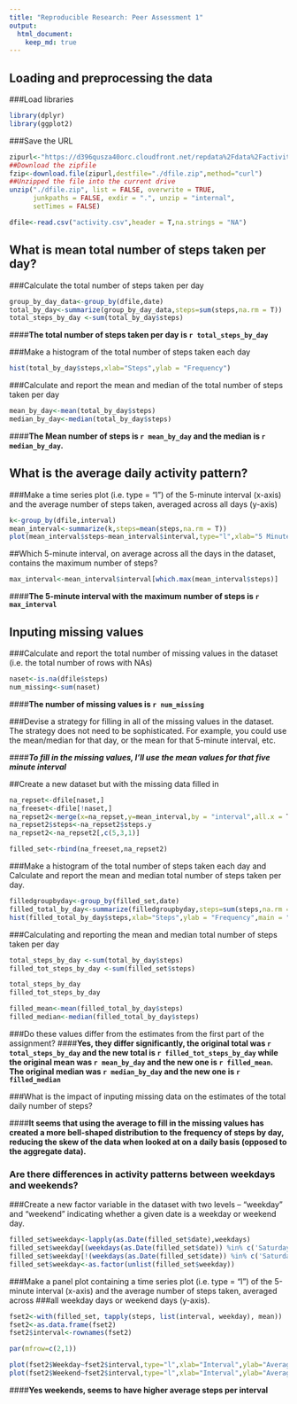 ```yaml
---
title: "Reproducible Research: Peer Assessment 1"
output: 
  html_document:
    keep_md: true
---
```



## Loading and preprocessing the data
###Load libraries
```r
library(dplyr)  
library(ggplot2)  
```  

###Save the URL  
```r
zipurl<-"https://d396qusza40orc.cloudfront.net/repdata%2Fdata%2Factivity.zip"
##Download the zipfile  
fzip<-download.file(zipurl,destfile="./dfile.zip",method="curl")
##Unzipped the file into the current drive  
unzip("./dfile.zip", list = FALSE, overwrite = TRUE,
      junkpaths = FALSE, exdir = ".", unzip = "internal",
      setTimes = FALSE)

dfile<-read.csv("activity.csv",header = T,na.strings = "NA")
```

## What is mean total number of steps taken per day?
###Calculate the total number of steps taken per day  
```r
group_by_day_data<-group_by(dfile,date)
total_by_day<-summarize(group_by_day_data,steps=sum(steps,na.rm = T))
total_steps_by_day <-sum(total_by_day$steps)
```
####**The total number of steps taken per day is `r total_steps_by_day`**  
  
###Make a histogram of the total number of steps taken each day  
```r
hist(total_by_day$steps,xlab="Steps",ylab = "Frequency")
```

###Calculate and report the mean and median of the total number of steps taken per day  
```r
mean_by_day<-mean(total_by_day$steps)
median_by_day<-median(total_by_day$steps)
```

####**The Mean number of steps is `r mean_by_day` and the median is `r median_by_day`.**


## What is the average daily activity pattern?  
###Make a time series plot (i.e. type = "l") of the 5-minute interval (x-axis) and the average number of steps taken, averaged across all days (y-axis)   

```r
k<-group_by(dfile,interval)
mean_interval<-summarize(k,steps=mean(steps,na.rm = T))
plot(mean_interval$steps~mean_interval$interval,type="l",xlab="5 Minute Interval",ylab = "Average Steps")
```

##Which 5-minute interval, on average across all the days in the dataset, contains the maximum number of steps?  
```r
max_interval<-mean_interval$interval[which.max(mean_interval$steps)]
```

####**The 5-minute interval with the maximum number of steps is `r max_interval`**  


## Inputing missing values

###Calculate and report the total number of missing values in the dataset (i.e. the total number of rows with NAs)  
```r
naset<-is.na(dfile$steps)
num_missing<-sum(naset)
```

####**The number of missing values is `r num_missing`**  

###Devise a strategy for filling in all of the missing values in the dataset. The strategy does not need to be sophisticated. For example, you could use the mean/median for that day, or the mean for that 5-minute interval, etc.  
  
####***To fill in the missing values, I'll use the mean values for that five minute interval***

##Create a new dataset but with the missing data filled in
```r
na_repset<-dfile[naset,]
na_freeset<-dfile[!naset,]
na_repset2<-merge(x=na_repset,y=mean_interval,by = "interval",all.x = T)
na_repset2$steps<-na_repset2$steps.y
na_repset2<-na_repset2[,c(5,3,1)]

filled_set<-rbind(na_freeset,na_repset2)
```

###Make a histogram of the total number of steps taken each day and Calculate and report the mean and median total number of steps taken per day. 
``` r
filledgroupbyday<-group_by(filled_set,date)
filled_total_by_day<-summarize(filledgroupbyday,steps=sum(steps,na.rm = T))
hist(filled_total_by_day$steps,xlab="Steps",ylab = "Frequency",main = "Histogram with filled missing values")
```

###Calculating and reporting the mean and median total number of steps taken per day
```r
total_steps_by_day <-sum(total_by_day$steps)
filled_tot_steps_by_day <-sum(filled_set$steps)

total_steps_by_day
filled_tot_steps_by_day

filled_mean<-mean(filled_total_by_day$steps)
filled_median<-median(filled_total_by_day$steps)
```


###Do these values differ from the estimates from the first part of the assignment? 
####**Yes, they differ significantly, the original total was `r total_steps_by_day` and the new total is `r filled_tot_steps_by_day` while the original mean was `r mean_by_day` and the new one is `r filled_mean`. The original median was `r median_by_day` and the new one is `r filled_median`**

###What is the impact of inputing missing data on the estimates of the total daily number of steps?
  
####**It seems that using the average to fill in the missing values has created a more bell-shaped distribution to the frequency of steps by day, reducing the skew of the data when looked at on a daily basis (opposed to the aggregate data).**

### Are there differences in activity patterns between weekdays and weekends?  
  
###Create a new factor variable in the dataset with two levels – “weekday” and “weekend” indicating whether a given date is a weekday or weekend day.

```r
filled_set$weekday<-lapply(as.Date(filled_set$date),weekdays)
filled_set$weekday[(weekdays(as.Date(filled_set$date)) %in% c('Saturday','Sunday'))]<- 'Weekend'
filled_set$weekday[!(weekdays(as.Date(filled_set$date)) %in% c('Saturday','Sunday'))]<-'Weekday'
filled_set$weekday<-as.factor(unlist(filled_set$weekday))
```


###Make a panel plot containing a time series plot (i.e. type = "l") of the 5-minute interval (x-axis) and the average number of steps taken, averaged across
###all weekday days or weekend days (y-axis).   

```r
fset2<-with(filled_set, tapply(steps, list(interval, weekday), mean))
fset2<-as.data.frame(fset2)
fset2$interval<-rownames(fset2)

par(mfrow=c(2,1))

plot(fset2$Weekday~fset2$interval,type="l",xlab="Interval",ylab="Average Steps",main ="Weekday")
plot(fset2$Weekend~fset2$interval,type="l",xlab="Interval",ylab="Average Steps",main="Weekend")
```

####**Yes weekends, seems to have higher average steps per interval**